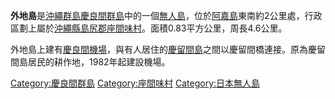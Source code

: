 {{coord|26|10|07|N|127|17|34|E|region:JP-47|display=title}}
{{Infobox islands
|name = 外地島
|image  = [[File:Fukaji_Island_20081121-gsi.jpg|center]]
|area km2 = 0.83
|coastline km = 4.6
|elevation m = 76
|highest mount= 
|archipelago = [[沖繩群島|沖繩群島]]
|waterbody = [[東中國海|東中國海]]
|country admin divisions title = 行政歸屬
|country 1 admin divisions = {{JPN}}[[沖繩縣|沖繩縣]][[島尻郡|島尻郡]][[座間味村|座間味村]]
}}
'''外地島'''是[[沖繩群島|沖繩群島]][[慶良間群島|慶良間群島]]中的一個[[無人島|無人島]]，位於[[阿嘉島|阿嘉島]]東南約2公里處，行政區劃上屬於[[沖繩縣|沖繩縣]][[島尻郡|島尻郡]][[座間味村|座間味村]]。面積0.83平方公里，周長4.6公里。

外地島上建有[[慶良間機場|慶良間機場]]，與有人居住的[[慶留間島|慶留間島]]之間以慶留間橋連接。原為慶留間島居民的耕作地，1982年起建設機場。

{{沖繩群島}}
[[Category:慶良間群島|Category:慶良間群島]]
[[Category:座間味村|Category:座間味村]]
[[Category:日本無人島|Category:日本無人島]]